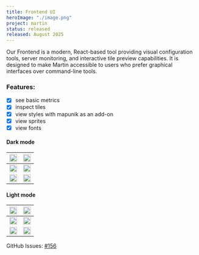 ```yaml
---
title: Frontend UI
heroImage: "./image.png"
project: martin
status: released
released: August 2025
---
```


Our Frontend is a modern, React-based tool providing visual configuration tools, server monitoring, and interactive tile preview capabilities.
It is designed to make Martin accessible to users who prefer graphical interfaces over command-line tools.

### Features:

- [x] see basic metrics
- [x] inspect tiles
- [x] view styles with mapunik as an add-on
- [x] view sprites
- [x] view fonts

#### Dark mode

| <img width="100%" src="https://github.com/user-attachments/assets/6aee1f98-d098-45da-a76e-2d97c30635c0" /> | <img width="100%" src="https://github.com/user-attachments/assets/f32c1597-3b89-48eb-8488-e2220380ad42" /> |
| ---------------------------------------------------------------------------------------------------------- | ---------------------------------------------------------------------------------------------------------- |
| <img width="100%" src="https://github.com/user-attachments/assets/2911f874-f8f8-4252-9d44-377e07b357be" /> | <img width="100%" src="https://github.com/user-attachments/assets/b4214069-8022-4d9a-b04c-ea02b924d0b3" /> |
| <img width="100%" src="https://github.com/user-attachments/assets/9534c952-0241-492e-bee6-cf2ec49f6e24" /> | <img width="100%" src="https://github.com/user-attachments/assets/cc231e62-9061-4eda-9e37-1c992bcd2171" /> |

#### Light mode

| <img width="100%" src="https://github.com/user-attachments/assets/6aee1f98-d098-45da-a76e-2d97c30635c0" /> | <img width="100%" src="https://github.com/user-attachments/assets/5a1ad7ad-ec10-49ae-a3df-0d17825fa991" /> |
| ---------------------------------------------------------------------------------------------------------- | ---------------------------------------------------------------------------------------------------------- |
| <img width="100%" src="https://github.com/user-attachments/assets/c579d420-e1dd-43c1-8ddb-8a268ef7ac72" /> | <img width="100%" src="https://github.com/user-attachments/assets/17a1e5d3-4f23-4e0c-94e9-360a2b68c851" /> |
| <img width="100%" src="https://github.com/user-attachments/assets/efbd6733-f9f9-48b1-9095-d14a44ff987c" /> | <img width="100%" src="https://github.com/user-attachments/assets/60b6fc69-e102-4fb6-8f7c-f17083b7fac7" /> |

GitHub Issues: [#156](https://github.com/maplibre/martin/issues/1120)
